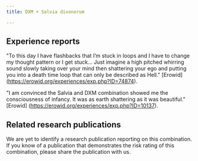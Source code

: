 ---
title: DXM + Salvia divonorum

---

## Experience reports

"To this day I have flashbacks that I’m stuck in loops and I have to change my thought pattern or I get stuck... Just imagine a high pitched whirring sound slowly taking over your mind then shattering your ego and putting you into a death time loop that can only be described as Hell." [Erowid] (https://erowid.org/experiences/exp.php?ID=74874).

"I am convinced the Salvia and DXM combination showed me the consciousness of infancy. It was as earth shattering as it was beautiful." [Erowid] (https://erowid.org/experiences/exp.php?ID=10137).

## Related research publications

We are yet to identify a research publication reporting on this combination. If you know of a publication that demonstrates the risk rating of this combination, please share the publication with us.



